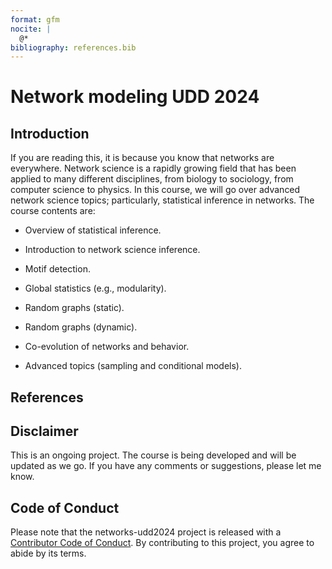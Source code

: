 ```yaml
---
format: gfm
nocite: |
  @*
bibliography: references.bib
---
```


# Network modeling UDD 2024

## Introduction

If you are reading this, it is because you know that networks are everywhere. Network science is a rapidly growing field that has been applied to many different disciplines, from biology to sociology, from computer science to physics. In this course, we will go over advanced network science topics; particularly, statistical inference in networks. The course contents are:

- Overview of statistical inference.

- Introduction to network science inference.

- Motif detection.

- Global statistics (e.g., modularity).

- Random graphs (static).

- Random graphs (dynamic).

- Co-evolution of networks and behavior.

- Advanced topics (sampling and conditional models).

## References

::: {#refs}
:::

## Disclaimer

This is an ongoing project. The course is being developed and will be updated as we go. If you have any comments or suggestions, please let me know.

## Code of Conduct
  
Please note that the networks-udd2024 project is released with a [Contributor Code of Conduct](https://contributor-covenant.org/version/2/1/CODE_OF_CONDUCT.html). By contributing to this project, you agree to abide by its terms.